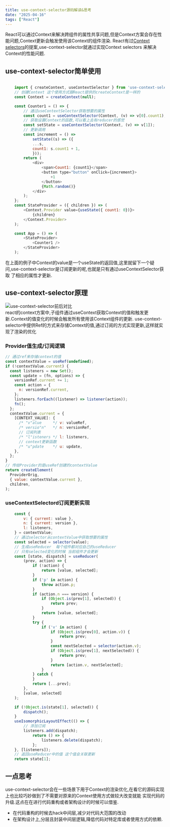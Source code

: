 ```yaml
---
title: use-context-selector源码解读&思考
date: "2025-04-16"
tags: ["React"]
---
```


React可以通过Context来解决跨组件的属性共享问题,但是Context方案会存在性能问题,Context更新会触发使用该Context的组件渲染.
React有过[Context selectors](https://github.com/reactjs/rfcs/pull/119)的提案,use-context-selector就通过实现Context selectors
来解决Context的性能问题.
## use-context-selector简单使用
```javascript

    import { createContext, useContextSelector } from 'use-context-selector';
    // 创建Context 这个使用方式跟React提供的createContext是一样的
    const Context = createContext(null);

    const Counter1 = () => {
        // 通过useContextSelector获取想要的属性
        const count1 = useContextSelector(Context, (v) => v[0].count1);
        // 获取设置Context的函数,可以看上去有reducer的感觉
        const setState = useContextSelector(Context, (v) => v[1]);
        // 更新调用
        const increment = () =>
            setState((s) => ({
            ...s,
            count1: s.count1 + 1,
            }));
        return (
            <div>
                <span>Count1: {count1}</span>
                <button type="button" onClick={increment}>
                    +1
                </button>
                {Math.random()}
            </div>
        );
    };
    const StateProvider = ({ children }) => (
        <Context.Provider value={useState({ count1: 0})}>
            {children}
        </Context.Provider>
    );

    const App = () => (
        <StateProvider>
            <Counter1 />
        </StateProvider>
    );
```
在上面的例子中Context的value是一个useState的返回值,这里就留下一个疑问,use-context-selector是订阅更新的呢,也就是只有通过useContextSelector获取
了相应的属性才更新.
## use-context-selector原理
![use-context-selector前后对比](/static/images/reactStatic/reactContextSelector/struct.jpg)  
react的context方案中,子组件通过useContext获取Context的值和触发更新.Context的值变化的时候会触发所有使用该Context组件的更新.
use-context-selector中提供Ref的方式来存储Context的值,通过订阅的方式实现更新,这样就实现了渲染的优化

### Provider值生成/订阅逻辑
```javascript
// 通过ref来存储context的值
const contextValue = useRef(undefined);
if (!contextValue.current) {
  const listeners = new Set();
  const update = (fn, options) => {
    versionRef.current += 1;
    const action = {
      n: versionRef.current,
    };
    listeners.forEach((listener) => listener(action));
    fn();
  };
  contextValue.current = {
    [CONTEXT_VALUE]: {
      /* "v"alue     */ v: valueRef,
      /* versio"n"   */ n: versionRef,
      // 订阅列表
      /* "l"isteners */ l: listeners,
      // context更新函数
      /* "u"pdate    */ u: update,
    },
  };
}
// 传给Provider的是useRef创建的contextValue
return createElement(
  ProviderOrig,
  { value: contextValue.current },
  children,
);
```
### useContextSelectord订阅更新实现
```javascript
    const {
        v: { current: value },
        n: { current: version },
        l: listeners,
    } = contextValue;
    // 通过selector从contextValue中获取想要的属性
    const selected = selector(value);
    // 生成useReducer  每个组件都对应自己的useReducer 
    // 只有selected变化的时候 当前组件才会更新
    const [state, dispatch] = useReducer(
        (prev, action) => {
            if (!action) {
                return [value, selected];
            }
            if ('p' in action) {
                throw action.p;
            }
            if (action.n === version) {
                if (Object.is(prev[1], selected)) {
                    return prev;
                }
                return [value, selected];
            }
            try {
                if ('v' in action) {
                    if (Object.is(prev[0], action.v)) {
                        return prev;
                    }
                    const nextSelected = selector(action.v);
                    if (Object.is(prev[1], nextSelected)) {
                        return prev;
                    }
                    return [action.v, nextSelected];
                }
            } catch {
            }
            return [...prev];
        },
        [value, selected]
    );

    if (!Object.is(state[1], selected)) {
        dispatch();
    }
    useIsomorphicLayoutEffect(() => {
        // 添加订阅
        listeners.add(dispatch);
            return () => {
                listeners.delete(dispatch);
            };
    }, [listeners]);
    // 返回useReducer中的值 这个值会关联更新
    return state[1];
```
## 一点思考
use-context-selector会在一些场景下用于Context的渲染优化,在看它的源码实现上也比较巧妙做到了不需要对原来的Context使用方式做较大改变就能
实现代码的升级.这点在在进行代码重构或者架构设计的时候可以借鉴.
* 在代码重构的时候去hack中间层,减少对代码大范围的改动
* 在架构设计上,分层且封装中间层逻辑,降低代码对特定库或者使用方式的依赖.

